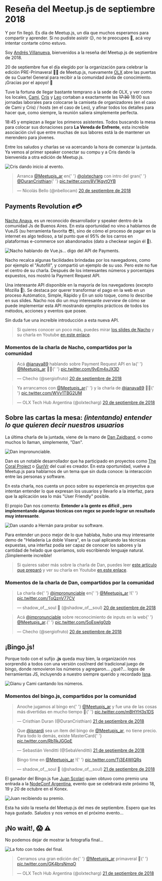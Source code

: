 

# Reseña del Meetup.js de septiembre 2018

Y por fin llegó. Es día de Meetup.js, un día que muchos esperamos para compartir y aprender. Si no pudiste asistir 😕, no te preocupes 🙂, acá voy intentar contarte cómo estuvo.

Soy [Andrés Villanueva](https://twitter.com/villanuevand), bienvenidos a la reseña del Meetup.js de septiembre de 2018.

20 de septiembre fue el día elegido por la organización para celebrar la edición PRE-Primaveral 🍃💐 de Meetup.js, nuevamente [OLX](https://twitter.com/olxtecharg) abre las puertas de su Cuartel General para recibir a la comunidad ávida de conocimiento. ¡Gracias por el apoyo! 👏

Tuve la fortuna de llegar bastante temprano a la sede de OLX, y ver como los locales, [Cami](https://twitter.com/camilunghi), [Cris](https://twitter.com/DuranCristhian) y [Leo](https://twitter.com/leopittelli) cortaban a exactamente las ~~17:30~~ 18:00 sus jornadas laborales para colocarse la camiseta de organizadores (en el caso de Cami y Cris) / hosts (en el caso de Leo), y afinar todos los detalles para hacer que, como siempre, la reunión saliera simplemente perfecta.

18:45 y empiezan a llegar los primeros asistentes. Todos buscando la mesa para colocar sus donaciones para **La Vereda de Enfrente**, esta increíble asociación civil que entre muchas de sus labores está la de mantener un merendero para jóvenes.

Entre los saludos y charlas se va acercando la hora de comenzar la juntada. Ya vemos al primer speaker conectar su compu y a Cris dando la bienvenida a otra edición de Meetup.js.

<Img
  src="/static/Blog/resena-meetup-septiembre-2018/cris-bienvenida.jpg"
  alt="Cris dando inicio al evento."
/>

<blockquote className="twitter-tweet tw-align-center" data-lang="es">
  <p lang="es" dir="ltr">
    Arranca <a href="https://twitter.com/Meetupjs_ar?ref_src=twsrc%5Etfw">@Meetupjs_ar</a> en{' '}
    <a href="https://twitter.com/olxtecharg?ref_src=twsrc%5Etfw">@olxtecharg</a> con intro del gran{' '}
    <a href="https://twitter.com/DuranCristhian?ref_src=twsrc%5Etfw">@DuranCristhian</a>{' '}
    <a href="https://t.co/8V1KgvtOYB">pic.twitter.com/8V1KgvtOYB</a>
  </p>
  &mdash; Nicolás Bello (@nbellocam) <a href="https://twitter.com/nbellocam/status/1042905749901455366?ref_src=twsrc%5Etfw">20 de septiembre de 2018</a>
</blockquote>

## Payments Revolution ✊💳

[Nacho Anaya](https://twitter.com/ianaya89), es un reconocido desarrollador y speaker dentro de la comunidad Js de Buenos Aires. En esta oportunidad no vino a hablarnos de VueJS (su herramienta favorita 😎), sino de cómo el proceso de pagar en la internet es algo tedioso, a tal punto que el 95% de los carros en plataformas e-commerce son abandonados (dato a checkear según él 🙊).

<Img
  src="/static/Blog/resena-meetup-septiembre-2018/nacho-charla.jpg"
  alt="Nacho hablando de Vue.js... digo del API de Payments."
/>

Nacho recalca algunas facilidades brindadas por los navegadores, como por ejemplo el "Autofill", y compartió un ejemplo de su uso. Pero este no fue el centro de su charla. Después de los interesantes números y porcentajes expuestos, nos mostró la Payment Request API.

Una interesante API disponible en la mayoría de los navegadores (excepto Mozilla 🙁). Se destaca por querer transformar el pago en la web en un proceso Autómatico, Simple, Rápido y En un solo toque, como lo describe en sus slides. Nacho nos dio un muy interesante _overview_ de cómo se puede implementar esta API mostrando ejemplos prácticos de todos los métodos, acciones y eventos que posee.

Sin duda fue una increíble introducción a esta nueva API.

> Si quieres conocer un poco más, puedes mirar [los slides de Nacho](https://speakerdeck.com/ianaya89/payments-revolution) y su charla en Youtube [en este enlace](https://youtu.be/KOCn6muo4u8).

### Momentos de la charla de Nacho, compartidos por la comunidad

<blockquote className="twitter-tweet tw-align-center" data-lang="es">
  <p lang="es" dir="ltr">
    Acá <a href="https://twitter.com/ianaya89?ref_src=twsrc%5Etfw">@ianaya89</a> hablando sobre
    Payment Request API en la{' '}
    <a href="https://twitter.com/Meetupjs_ar?ref_src=twsrc%5Etfw">@Meetupjs_ar</a> 🙌🏼{' '}
    <a href="https://t.co/9vEm4xJX3D">pic.twitter.com/9vEm4xJX3D</a>
  </p>
  &mdash; Checho (@sergiofruto) <a href="https://twitter.com/sergiofruto/status/1042912060286349319?ref_src=twsrc%5Etfw">20 de septiembre de 2018</a>
</blockquote>

<blockquote className="twitter-tweet tw-align-center" data-lang="es">
  <p lang="es" dir="ltr">
    Ya arrancamos con <a href="https://twitter.com/Meetupjs_ar?ref_src=twsrc%5Etfw">@Meetupjs_ar</a>{' '}
    y la charla de <a href="https://twitter.com/ianaya89?ref_src=twsrc%5Etfw">@ianaya89</a> 🙌🏼{' '}
    <a href="https://t.co/WVv1TBG2UM">pic.twitter.com/WVv1TBG2UM</a>
  </p>
  &mdash; OLX Tech Hub Argentina (@olxtecharg) <a href="https://twitter.com/olxtecharg/status/1042907897049559040?ref_src=twsrc%5Etfw">20 de septiembre de 2018</a>
</blockquote>

## Sobre las cartas la mesa: _(intentando) entender lo que quieren decir nuestros usuarios_

La última charla de la juntada, viene de la mano de [Dan Zajdband](https://twitter.com/impronunciable), o como muchos lo llaman, simplemente, "Dan".

<Img src="/static/Blog/resena-meetup-septiembre-2018/dan-charla.jpg" alt="Dan impronunciable." />

Dan es un notable desarrollador que ha participado en proyectos como [The Coral Project](https://coralproject.net/) o [GuriVr](https://gurivr.com/) del cual es creador. En esta oportunidad, vuelve a Meetup.js para hablarnos de un tema que sin duda conoce: la interacción entre las personas y software.

En esta charla, nos cuenta un poco sobre su experiencia en proyectos que intentan entender lo que expresan
los usuarios y llevarlo a la interfaz, para que la aplicación sea lo más "User Friendly" posible.

El propio Dan nos comenta: **Entender a la gente es difícil , pero implementando algunas técnicas con regex se puede lograr un resultado muy interesante**.

<Img
  src="/static/Blog/resena-meetup-septiembre-2018/dan-demo.jpg"
  alt="Dan usando a Hernán para probar su software."
/>

Para entender un poco mejor de lo que hablaba, hubo una muy interesante demo de "Heladería La doble Visera", en la cual aplicando las técnicas expuestas, una interfaz podía ser capaz de conocer los sabores y la cantidad de helado que queríamos, solo escribiendo lenguaje natural. ¡Simplemente increíble!

> Si quieres saber más sobre la charla de Dan, puedes leer [este artículo que preparó](https://zajdband.com/meetupjs/) y ver su charla en Youtube [en este enlace](https://youtu.be/obAixsX-tXQ).

### Momentos de la charla de Dan, compartidos por la comunidad

<blockquote className="twitter-tweet tw-align-center" data-lang="es">
  <p lang="es" dir="ltr">
    La charla de{' '}
    <a href="https://twitter.com/impronunciable?ref_src=twsrc%5Etfw">@impronunciable</a> en{' '}
    <a href="https://twitter.com/Meetupjs_ar?ref_src=twsrc%5Etfw">@Meetupjs_ar</a> !{' '}
    <a href="https://t.co/ToQznV77CV">pic.twitter.com/ToQznV77CV</a>
  </p>
  &mdash; shadow_of__soul 💚 (@shadow_of__soul) <a href="https://twitter.com/shadow_of__soul/status/1042918380511080449?ref_src=twsrc%5Etfw">20 de septiembre de 2018</a>
</blockquote>

<blockquote className="twitter-tweet tw-align-center" data-lang="es">
  <p lang="es" dir="ltr">
    Acá <a href="https://twitter.com/impronunciable?ref_src=twsrc%5Etfw">@impronunciable</a> sobre
    reconocimiento de inputs en la web{' '}
    <a href="https://twitter.com/Meetupjs_ar?ref_src=twsrc%5Etfw">@Meetupjs_ar</a>.{' '}
    <a href="https://t.co/5oEswIg0zb">pic.twitter.com/5oEswIg0zb</a>
  </p>
  &mdash; Checho (@sergiofruto) <a href="https://twitter.com/sergiofruto/status/1042921427979120641?ref_src=twsrc%5Etfw">20 de septiembre de 2018</a>
</blockquote>

## ¡Bingo.js!

Porque todo con el sufijo **.js** queda muy bien, la organización nos sorprendió a todos con una versión cool/nerd del tradicional juego de bingo, donde removieron los números y agregaron... ¿qué?... logos de herramientas JS, incluyendo a nuestro siempre querido y recordado [Isna](https://twitter.com/isnardi).

<Img
  src="/static/Blog/resena-meetup-septiembre-2018/bingo-gianu-cami.jpg"
  alt="Gianu y Cami cantando los números."
/>

### Momentos del bingo.js, compartidos por la comunidad

<blockquote className="twitter-tweet tw-align-center" data-lang="es">
  <p lang="es" dir="ltr">
    Anoche jugamos al bingo en{' '}
    <a href="https://twitter.com/Meetupjs_ar?ref_src=twsrc%5Etfw">@Meetupjs_ar</a> y fue una de las
    cosas más divertidas en mucho tiempo 🤩{' '}
    <a href="https://t.co/mBHYH3s1DS">pic.twitter.com/mBHYH3s1DS</a>
  </p>
  &mdash; Cristhian Duran (@DuranCristhian) <a href="https://twitter.com/DuranCristhian/status/1043133539187937280?ref_src=twsrc%5Etfw">21 de septiembre de 2018</a>
</blockquote>

<blockquote className="twitter-tweet tw-align-center" data-lang="es">
  <p lang="es" dir="ltr">
    Que <a href="https://twitter.com/isnardi?ref_src=twsrc%5Etfw">@isnardi</a> sea un ítem del bingo
    de <a href="https://twitter.com/Meetupjs_ar?ref_src=twsrc%5Etfw">@Meetupjs_ar</a>, no tiene
    precio. Para todo lo demás, existe MasterCard{' '}
    <a href="https://t.co/Rb1lkJGGpE">pic.twitter.com/Rb1lkJGGpE</a>
  </p>
  &mdash; Sebastián Venditti (@SebaVenditti) <a href="https://twitter.com/SebaVenditti/status/1042928867370061824?ref_src=twsrc%5Etfw">21 de septiembre de 2018</a>
</blockquote>

<blockquote className="twitter-tweet tw-align-center" data-lang="es">
  <p lang="es" dir="ltr">
    Bingo time en <a href="https://twitter.com/Meetupjs_ar?ref_src=twsrc%5Etfw">@Meetupjs_ar</a> !{' '}
    <a href="https://t.co/Tj3E4WIQRs">pic.twitter.com/Tj3E4WIQRs</a>
  </p>
  &mdash; shadow_of__soul 💚 (@shadow_of__soul) <a href="https://twitter.com/shadow_of__soul/status/1042930117314576384?ref_src=twsrc%5Etfw">21 de septiembre de 2018</a>
</blockquote>

El ganador del Bingo.js fue [Juan Scolari](https://twitter.com/juanscolari) quien obtuvo como premio una entrada a la [NodeConf Argentina](https://2018.nodeconf.com.ar/), evento que se celebrará este próximo 18, 19 y 20 de octubre en el Konex.

<Img
  src="/static/Blog/resena-meetup-septiembre-2018/bingo-ganador.jpg"
  alt="Juan recibiendo su premio."
/>

Esta ha sido la reseña del Meetup.js del mes de septiembre. Espero que les haya gustado. Saludos y nos vemos en el próximo evento...

## ¡No wait!, 😱 ⚠️

No podemos dejar de mostrar la fotografía final...

<Img
  src="/static/Blog/resena-meetup-septiembre-2018/todes.jpg"
  alt="La foto con todes del final."
/>

<blockquote className="twitter-tweet tw-align-center" data-lang="es">
  <p lang="es" dir="ltr">
    Cerramos una gran edición de{' '}
    <a href="https://twitter.com/Meetupjs_ar?ref_src=twsrc%5Etfw">@Meetupjs_ar</a> primaveral 🌻{' '}
    <a href="https://t.co/GK4brsNmqO">pic.twitter.com/GK4brsNmqO</a>
  </p>
  &mdash; OLX Tech Hub Argentina (@olxtecharg) <a href="https://twitter.com/olxtecharg/status/1042938508174876672?ref_src=twsrc%5Etfw">21 de septiembre de 2018</a>
</blockquote>

<script async src="https://platform.twitter.com/widgets.js" charSet="utf-8" />

> El álbum completo de fotos lo pueden ver en [este enlace](https://www.facebook.com/groups/1572363023007913/permalink/2196422900601919/). Gracias a [Có](https://twitter.com/co_constanza) por regalarnos su tiempo para que tengamos lindas fotos para compartir.

